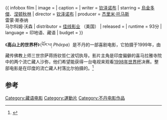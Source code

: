 {{ infobox film
| image       = 
| caption     = 
| writer      = [[宗萨蒋扬钦哲仁波切|钦泽诺布]]
| starring    = [[烏金多傑|烏金多傑]]、[[涅顿秋林仁波切|涅顿秋林]]
| director    = [[宗萨蒋扬钦哲仁波切|钦泽诺布]]
| producer    = [[杰里米·托马斯|杰里米·托马斯]]<br/>雷蒙·斯泰纳<br/>马尔科姆·沃森
| distributor = [[佳线影业|佳线影业]] （美国）
| released    = {{film date|1999|8|29}}
| runtime     = 93分
| language    = 印地语、藏语
| budget      = 
}}

《'''高山上的世界杯'''》（ཕོར་པ། ''Phörpa''）是不丹的一部喜剧电影，它拍摄于1999年，由藏传佛教上师三世宗萨蒋扬钦哲仁波切执导。影片主角是印度偏僻的喜马拉雅寺院中的两个流亡藏人沙弥，他们希望能获得一台电视来观看[[1998年世界杯|1998年世界杯]]决赛。整部电影是在印度的流亡藏人村落比尔拍摄的。<ref name=TM>{{cite news | author =Susan Jakes | title =The God of Small Films | publisher =Time Magazine | date =January 27, 2003 | url =http://www.time.com/time/magazine/article/0,9171,411452,00.html | accessdate =2009-06-13 | archive-date =2012-08-02 | archive-url =https://www.webcitation.org/69bjPqX2w?url=http://www.time.com/time/magazine/article/0,9171,411452,00.html | dead-url =no }}</ref>

==参考==
{{reflist}}
{{movie-stub}}

[[Category:藏语电影|Category:藏语电影]]
[[Category:運動片|Category:運動片]]
[[Category:不丹电影作品|Category:不丹电影作品]]